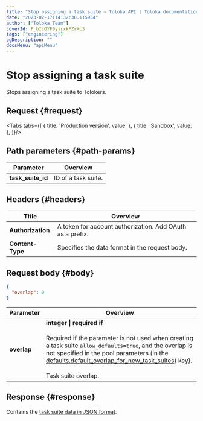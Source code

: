 ```yaml
---
title: "Stop assigning a task suite — Toloka API | Toloka documentation"
date: "2023-02-17T14:32:30.115934"
author: ["Toloka Team"]
coverId: F_bIcOYF9yjrxkPZrXc3
tags: ["engineering"]
ogDescription: ""
docsMenu: "apiMenu"
---
```



# Stop assigning a task suite

<Announce/>

Stops assigning a task suite to Tolokers.

## Request {#request}

<Tabs tabs={[
  { title: 'Production version', value: <SetMinSuiteOverlapList1/> },
  { title: 'Sandbox', value: <SetMinSuiteOverlapList2/> },
]}/>

## Path parameters {#path-params}

Parameter | Overview
----- | -----
**task_suite_id** | ID of a task suite.

## Headers {#headers}

Title | Overview
----- | -----
**Authorization** | A token for account authorization. Add OAuth as a prefix.
**Content-Type** | Specifies the data format in the request body.

## Request body {#body}

```json
{
  "overlap": 0
}
```

Parameter | Overview
----- | -----
**overlap** | **integer \| required if**<br/><br/>Required if the parameter is not used when creating a task suite `allow_defaults=true`, and the overlap is not specified in the pool parameters (in the [defaults.​default_​overlap_for_​new_task_suites](/docs/api/create-pool#default_overlap_for_new_task_suites)) key).<br/><br/>Task suite overlap.

## Response {#response}

Contains the [task suite data in JSON format](/docs/api/create-task-suite#overlap).

<ContactGuideSupport/>
